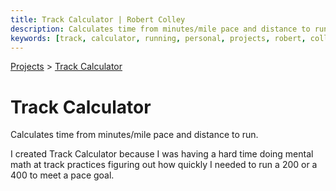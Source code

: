 ```yaml
---
title: Track Calculator | Robert Colley
description: Calculates time from minutes/mile pace and distance to run.
keywords: [track, calculator, running, personal, projects, robert, colley]
---
```



[Projects](/projects) > [Track Calculator](./track-calculator)

# Track Calculator

Calculates time from minutes/mile pace and distance to run.

<TrackCalculator />

I created Track Calculator because I was having a hard time doing mental math at track practices figuring out how quickly I needed to run a 200 or a 400 to meet a pace goal.
